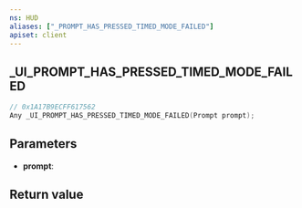 ```yaml
---
ns: HUD
aliases: ["_PROMPT_HAS_PRESSED_TIMED_MODE_FAILED"]
apiset: client
---
```

## _UI_PROMPT_HAS_PRESSED_TIMED_MODE_FAILED

```c
// 0x1A17B9ECFF617562
Any _UI_PROMPT_HAS_PRESSED_TIMED_MODE_FAILED(Prompt prompt);
```


## Parameters
* **prompt**:

## Return value